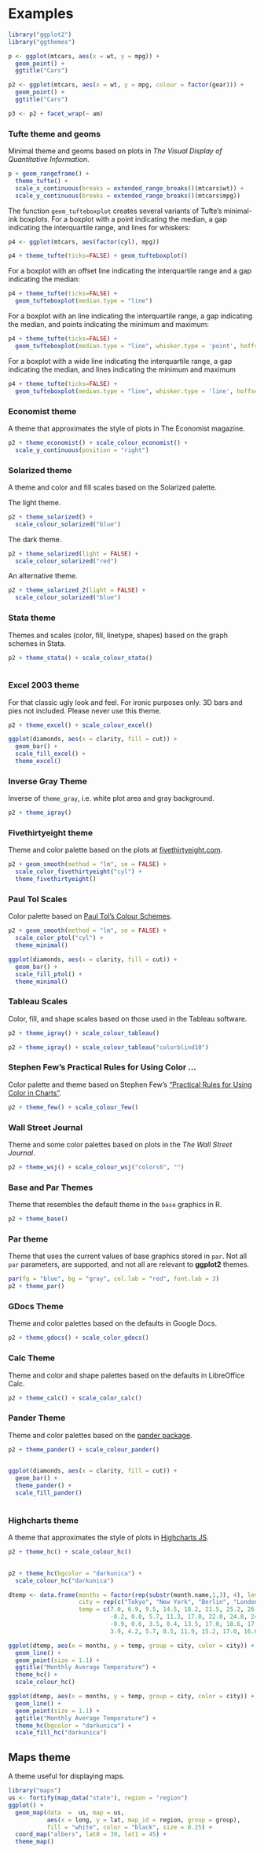 # Examples

```r
library("ggplot2")
library("ggthemes")

p <- ggplot(mtcars, aes(x = wt, y = mpg)) +
  geom_point() +
  ggtitle("Cars")

p2 <- ggplot(mtcars, aes(x = wt, y = mpg, colour = factor(gear))) +
  geom_point() +
  ggtitle("Cars")

p3 <- p2 + facet_wrap(~ am)


```

### Tufte theme and geoms

Minimal theme and geoms based on plots in *The Visual Display of Quantitative Information*.

```r
p + geom_rangeframe() +
  theme_tufte() + 
  scale_x_continuous(breaks = extended_range_breaks()(mtcars$wt)) +
  scale_y_continuous(breaks = extended_range_breaks()(mtcars$mpg))
```

The function `geom_tufteboxplot` creates several variants of Tufte's minimal-ink boxplots.
For a boxplot with a point indicating the median, a gap indicating the interquartile range,
and lines for whiskers:
```r
p4 <- ggplot(mtcars, aes(factor(cyl), mpg))

p4 + theme_tufte(ticks=FALSE) + geom_tufteboxplot()

```

For a boxplot with an offset line indicating the interquartile range and a gap indicating the median:
```r
p4 + theme_tufte(ticks=FALSE) +
  geom_tufteboxplot(median.type = "line")
```

For a boxplot with an line indicating the interquartile range, a gap indicating the median, and 
points indicating the minimum and maximum:
```r
p4 + theme_tufte(ticks=FALSE) +
  geom_tufteboxplot(median.type = "line", whisker.type = 'point', hoffset = 0)

```

For a boxplot with a wide line indicating the interquartile range, a gap indicating the median, and 
lines indicating the minimum and maximum
```r
p4 + theme_tufte(ticks=FALSE) +
  geom_tufteboxplot(median.type = "line", whisker.type = 'line', hoffset = 0, width = 3)

```

### Economist theme

A theme that approximates the style of plots in The Economist
magazine.

```r
p2 + theme_economist() + scale_colour_economist() +
  scale_y_continuous(position = "right")
```

### Solarized theme

A theme and color and fill scales based on the Solarized palette.

The light theme.

```r
p2 + theme_solarized() +
  scale_colour_solarized("blue")
```

The dark theme.

```r
p2 + theme_solarized(light = FALSE) +
  scale_colour_solarized("red")

```

An alternative theme.

```r
p2 + theme_solarized_2(light = FALSE) +
  scale_colour_solarized("blue")

```


### Stata theme 

Themes and scales (color, fill, linetype, shapes) based on the graph
schemes in Stata.

```r
p2 + theme_stata() + scale_colour_stata()
                             
```

### Excel 2003 theme

For that classic ugly look and feel. For ironic purposes only. 3D bars
and pies not included. Please never use this theme.

```r
p2 + theme_excel() + scale_colour_excel()

```

```r
ggplot(diamonds, aes(x = clarity, fill = cut)) +
  geom_bar() +
  scale_fill_excel() +
  theme_excel()

```

### Inverse Gray Theme

Inverse of `theme_gray`, i.e. white plot area and gray background.

```r
p2 + theme_igray()

```

### Fivethirtyeight theme

Theme and color palette based on the plots at [fivethirtyeight.com](http://fivethirtyeight.com).

```r
p2 + geom_smooth(method = "lm", se = FALSE) +
  scale_color_fivethirtyeight("cyl") +
  theme_fivethirtyeight()

```

### Paul Tol Scales

Color palette based on [Paul Tol's Colour Schemes](https://personal.sron.nl/~pault/colourschemes.pdf).

```r
p2 + geom_smooth(method = "lm", se = FALSE) +
  scale_color_ptol("cyl") +
  theme_minimal()
```

```r
ggplot(diamonds, aes(x = clarity, fill = cut)) +
  geom_bar() +
  scale_fill_ptol() +
  theme_minimal()
```

### Tableau Scales

Color, fill, and shape scales based on those used in the Tableau software.

```r
p2 + theme_igray() + scale_colour_tableau()

```

```r
p2 + theme_igray() + scale_colour_tableau("colorblind10")

```

### Stephen Few's Practical Rules for Using Color ...

Color palette and theme based on Stephen Few's ["Practical Rules for Using Color in Charts"](http://www.perceptualedge.com/articles/visual_business_intelligence/rules_for_using_color.pdf).

```r
p2 + theme_few() + scale_colour_few()
```

### Wall Street Journal

Theme and some color palettes based on plots in the *The Wall Street Journal*.

```r
p2 + theme_wsj() + scale_colour_wsj("colors6", "")
```

### Base and Par Themes

Theme that resembles the default theme in the `base` graphics in R.

```r
p2 + theme_base()
```

### Par theme

Theme that uses the current values of base graphics stored in  `par`. Not all `par` parameters, are supported, and not all are relevant to **ggplot2** themes.

```r
par(fg = "blue", bg = "gray", col.lab = "red", font.lab = 3)
p2 + theme_par()
```


### GDocs Theme

Theme and color palettes based on the defaults in Google Docs.

```r
p2 + theme_gdocs() + scale_color_gdocs()

```

### Calc Theme

Theme and color and shape palettes based on the defaults in LibreOffice Calc.

```r
p2 + theme_calc() + scale_color_calc()
```

### Pander Theme

Theme and color palettes based on the [pander package](http://rapporter.github.io/pander/).

```r
p2 + theme_pander() + scale_colour_pander()
 
```

```r
ggplot(diamonds, aes(x = clarity, fill = cut)) +
  geom_bar() +
  theme_pander() +
  scale_fill_pander()
  
```

### Highcharts  theme

A theme that approximates the style of plots in [Highcharts JS](http://www.highcharts.com/demo).

```r
p2 + theme_hc() + scale_colour_hc()
 
```
```r
p2 + theme_hc(bgcolor = "darkunica") +
  scale_colour_hc("darkunica")
```

```r
dtemp <- data.frame(months = factor(rep(substr(month.name,1,3), 4), levels = substr(month.name,1,3)),
                    city = rep(c("Tokyo", "New York", "Berlin", "London"), each = 12),
                    temp = c(7.0, 6.9, 9.5, 14.5, 18.2, 21.5, 25.2, 26.5, 23.3, 18.3, 13.9, 9.6,
                             -0.2, 0.8, 5.7, 11.3, 17.0, 22.0, 24.8, 24.1, 20.1, 14.1, 8.6, 2.5,
                             -0.9, 0.6, 3.5, 8.4, 13.5, 17.0, 18.6, 17.9, 14.3, 9.0, 3.9, 1.0,
                             3.9, 4.2, 5.7, 8.5, 11.9, 15.2, 17.0, 16.6, 14.2, 10.3, 6.6, 4.8))
```

```r
ggplot(dtemp, aes(x = months, y = temp, group = city, color = city)) +
  geom_line() +
  geom_point(size = 1.1) + 
  ggtitle("Monthly Average Temperature") +
  theme_hc() +
  scale_colour_hc()
```

```r
ggplot(dtemp, aes(x = months, y = temp, group = city, color = city)) +
  geom_line() + 
  geom_point(size = 1.1) + 
  ggtitle("Monthly Average Temperature") +
  theme_hc(bgcolor = "darkunica") +
  scale_fill_hc("darkunica")
```

## Maps theme

A theme useful for displaying maps.

```r
library("maps")
us <- fortify(map_data("state"), region = "region")
ggplot() +
  geom_map(data  =  us, map = us,
           aes(x = long, y = lat, map_id = region, group = group),
           fill = "white", color = "black", size = 0.25) +
  coord_map("albers", lat0 = 39, lat1 = 45) +
  theme_map()

```



<!--  LocalWords:  dsamp ggplot2 ggthemes nrow Tufte geoms tufte aes
 -->
<!--  LocalWords:  rangeframe ggplot mtcars boxplot tufteboxplot cyl
 -->
<!--  LocalWords:  qplot colour ggtitle Solarized solarized Stata 3D
 -->
<!--  LocalWords:  linetype stata excel1 excel2 igray Fivethirtyeight
 -->
<!--  LocalWords:  fivethirtyeight lm se colorbind10 colorblind10 wsj
 -->
<!--  LocalWords:  Few's colors6 GDocs gdocs Calc LibreOffice calc JS
 -->
<!--  LocalWords:  scatterplot barplot Highcharts hc darkunica dtemp
 -->
<!--  LocalWords:  bgcolor substr
 -->
